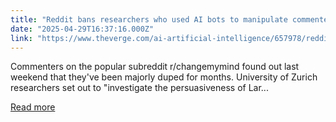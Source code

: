 ```yaml
---
title: "Reddit bans researchers who used AI bots to manipulate commenters"
date: "2025-04-29T16:37:16.000Z"
link: "https://www.theverge.com/ai-artificial-intelligence/657978/reddit-ai-experiment-banned"
---
```


Commenters on the popular subreddit r/changemymind found out last weekend that they've been majorly duped for months. University of Zurich researchers set out to "investigate the persuasiveness of Lar...

[Read more](https://www.theverge.com/ai-artificial-intelligence/657978/reddit-ai-experiment-banned)
